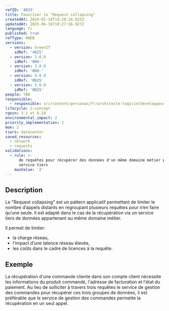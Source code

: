 ```yaml
---
refID: '4033'
title: Favoriser le "Request collapsing"
createdAt: 2024-02-14T14:28:16.625Z
updatedAt: 2025-06-16T10:27:56.927Z
language: fr
published: true
refType: RWEB
versions:
  - version: GreenIT
    idRef: '4025'
  - version: 2.0.0
    idRef: '000-'
  - version: 3.0.0
    idRef: '000-'
  - version: 4.0.0
    idRef: '0025'
  - version: 5.0.0
    idRef: '0025'
people: TBD
responsible:
  - responsible: src/content/personas/fr/architecte-logicieldeveloppeur.mdx
lifecycle: 2-concept
rgesn: 3.1 et 8.10
environmental_impact: 2
priority_implementation: 2
moe: 2
tiers: datacenter
saved_resources:
  - network
  - requests
validations:
  - rule: >-
      de requêtes pour récupérer des données d'un même domaine métier par un
      service tiers
    maxValue: '2'
---
```


## Description

Le "Request collapsing" est un pattern applicatif permettant de limiter le nombre d’appels distants en regroupant plusieurs requêtes pour n’en faire qu’une seule.
Il est adapté dans le cas de la récupération via un service tiers de données appartenant au même domaine métier.

Il permet de limiter:

* la charge réseau,
* l’impact d’une latence réseau élevée,
* les coûts dans le cadre de licences à la requête.

## Exemple

La récupération d'une commande cliente dans son compte client nécessite les informations du produit commandé, l'adresse de facturation et l'état du paiement.
Au lieu de solliciter à travers trois requêtes le service de gestion des commandes pour récupérer ces trois groupes de données, il est préférable que le service de gestion des commandes permette la récupération en un seul appel.
